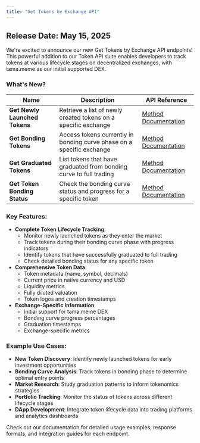 ```yaml
---
title: "Get Tokens by Exchange API"
---
```



## Release Date: May 15, 2025

We're excited to announce our new Get Tokens by Exchange API endpoints! This powerful addition to our Token API suite enables developers to track tokens at various lifecycle stages on decentralized exchanges, with tama.meme as our initial supported DEX.

### What's New?

| Name | Description | API Reference |
| --- | --- | --- |
| **Get Newly Launched Tokens** | Retrieve a list of newly created tokens on a specific exchange | [Method Documentation](https://docs.moralis.com/web3-data-api/evm/reference/get-new-tokens-by-exchange) |
| **Get Bonding Tokens** | Access tokens currently in bonding curve phase on a specific exchange | [Method Documentation](https://docs.moralis.com/web3-data-api/evm/reference/get-bonding-tokens-by-exchange) |
| **Get Graduated Tokens** | List tokens that have graduated from bonding curve to full trading | [Method Documentation](https://docs.moralis.com/web3-data-api/evm/reference/get-graduated-tokens-by-exchange) |
| **Get Token Bonding Status** | Check the bonding curve status and progress for a specific token | [Method Documentation](https://docs.moralis.com/web3-data-api/evm/reference/get-token-bonding-status) |

### Key Features:

- **Complete Token Lifecycle Tracking**:
	- Monitor newly launched tokens as they enter the market
	- Track tokens during their bonding curve phase with progress indicators
	- Identify tokens that have successfully graduated to full trading
	- Check detailed bonding status for any specific token
- **Comprehensive Token Data**:
	- Token metadata (name, symbol, decimals)
	- Current price in native currency and USD
	- Liquidity metrics
	- Fully diluted valuation
	- Token logos and creation timestamps
- **Exchange-Specific Information**:
	- Initial support for tama.meme DEX
	- Bonding curve progress percentages
	- Graduation timestamps
	- Exchange-specific metrics

### Example Use Cases:

- **New Token Discovery**: Identify newly launched tokens for early investment opportunities
- **Bonding Curve Analysis**: Track tokens in bonding phase to determine optimal entry points
- **Market Research**: Study graduation patterns to inform tokenomics strategies
- **Portfolio Tracking**: Monitor the status of tokens across different lifecycle stages
- **DApp Development**: Integrate token lifecycle data into trading platforms and analytics dashboards

Check out our documentation for detailed usage examples, response formats, and integration guides for each endpoint.
